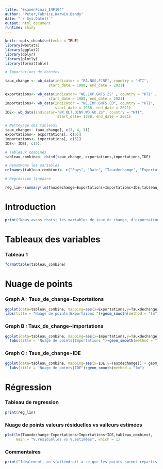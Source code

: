 ```yaml
---
title: "ExamenFinal_INF104"
author: "Peter,Fabrice,Darwin,Bendy"
date: "`r Sys.Date()`"
output: html_document
runtime: shiny
---
```


```r
knitr::opts_chunk$set(echo = TRUE)
library(wbstats)
library(ggplot2)
library(dplyr)
library(plotly)
library(formattable)
```


```r
# Importations de données 

taux_change <- wb_data(indicator = "PA.NUS.FCRF", country = "HTI",
                    start_date = 1988, end_date = 2021)

exportations<- wb_data(indicator= "NE.EXP.GNFS.ZS" , country = "HTI" ,
                    start_date = 1988, end_date = 2021)
importations<- wb_data(indicator = "NE.IMP.GNFS.CD", country = "HTI", 
                       start_date = 1988, end_date = 2021)
IDE<- wb_data(indicator="BX.KLT.DINV.WD.GD.ZS", country = "HTI",
                        start_date= 1988, end_date = 2021)

# Nettoyage des tableaux
taux_change<- taux_change[, c(3, 4, 5)]
exportations<- exportations[, c(5)]
importations<- importations[, c(5)]
IDE<- IDE[, c(5)]

# Tableaux combinés
tableau_combine<- cbind(taux_change, exportations,importations,IDE)

# Renommons les variables
colnames(tableau_combine)<- c("Pays", "Date", "Tauxdechange", "Exportations", "Importations", "IDE")

# Régression linéaire 

reg_lin<-summary(lm(Tauxdechange~Exportations+Importations+IDE,tableau_combine))


```

Introduction
===============================================================================

```r
print("Nous avons choisi les variables de taux de change, d'exportations, d'importations et d'IDE (investissements directs étrangers) pour analyser la performance économique d'Haïti sur une période de 33 ans, de 1988 à 2021. Le taux de change est un indicateur important pour mesurer la compétitivité de la monnaie nationale sur les marchés internationaux. Avec les importations, le signe attendu est négatif(-) car toute augmentation du taux de change décourage les importations. Les exportations, elles, impactent le taux de change positivement car toute augmentation de celui-ci(dévaluation de la monnaie locale) engendre une augmentation des exportations. Enfin, les IDE sont un indicateur clé des flux de capitaux étrangers entrants mais sachant qu'ils dépendent de la stabilité politique et des règlementations économiques, le signe attendu du taux de change ne sera pas vraiment clair.")

```
Tableaux des variables
===============================================================================

### Tableau 1

```r
formattable(tableau_combine)

```

Nuage de points
===============================================================================

### Graph A : Taux_de_change~Exportations

```r
ggplot(data=tableau_combine, mapping=aes(x=Exportations,y=Tauxdechange)) + geom_point()+
labs(title = "Nuage de points|Exportaions ")+geom_smooth(method = "lm")

```
### Graph B : Taux_de_change~Importations

```r
ggplot(data=tableau_combine, mapping=aes(x=Importations,y=Tauxdechange)) + geom_point()+
  labs(title = "Nuage de points|Importations ")+geom_smooth(method = "lm")

```

### Graph C : Taux_de_change~IDE

```r
ggplot(data=tableau_combine, mapping=aes(x=IDE,y=Tauxdechange)) + geom_point()+
  labs(title = "Nuage de points|IDE")+geom_smooth(method = "lm")
```

Régression 
=========================================================================== 
### Tableau de regression 

```r
print(reg_lin)

```


### Nuage de points valeurs résiduelles vs valleurs estimées 


```r

plot(lm(Tauxdechange~Exportations+Importations+IDE,tableau_combine),
     main = "V.résiduelles vs V.estimées", which = 1) 

```

### Commentaires

```r

print("Idéalement, on s'attendrait à ce que les points soient répartis de manière homogène aléatoire autour de l'axe y = 0, ce qui indiquerait que le modèle linéaire est approprié pour expliquer la variation de la variable dépendante.Cependant, il y a une légère tendance à l'hétéroscédasticité, ce qui pourrait être dû à la présence d'observations atypiques dont il faudrait vérifier la source.")

```
